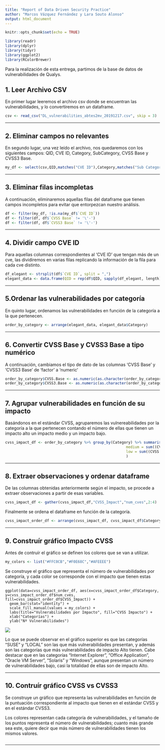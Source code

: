 ```yaml
---
title: "Report of Data Driven Security Practice"
author: "Marcos Vázquez Fernández y Lara Souto Alonso"
output: html_document
---
```


```r
knitr::opts_chunk$set(echo = TRUE)

library(readr)
library(dplyr)
library(tidyr)
library(ggplot2)
library(RColorBrewer)
```

Para la realización de esta entrega, partimos de la base de datos de vulnerabilidades de Qualys.

## 1. Leer Archivo CSV

En primer lugar leeremos el archivo csv donde se encuentran las vulnerabilidades, y lo convertiremos en un dataframe.

```r
csv <- read_csv("DL_vulnerabilities_abtes2mv_20191217.csv", skip = 3)

```
***
## 2. Eliminar campos no relevantes
En segundo lugar, una vez leído el archivo, nos quedaremos con los siguientes campos: QID, CVE ID, Category, SubCategory, CVSS Base y CVSS3 Base.

```r
my_df <- select(csv,QID,matches("CVE ID"),Category,matches("Sub Category"),matches("CVSS Base"),matches("CVSS3 Base"))
```
***
## 3. Eliminar filas incompletas
A continuación, eliminaremos aquellas filas del dataframe que tienen campos incompletos para evitar que entorpezcan nuestro análisis.

```r
df <- filter(my_df, !is.na(my_df$`CVE ID`))
df <- filter(df, df$`CVSS Base` != '\'-')
df <- filter(df, df$`CVSS3 Base` != '\'-')
```
***
## 4. Dividir campo CVE ID
Para aquellas columnas correspondientes al 'CVE ID' que tengan más de un cve, las dividiremos en varias filas replicando la información de la fila para cada cve distinto.

```r
df_elegant <- strsplit(df$`CVE ID`, split = ",")
elegant_data <- data.frame(QID = rep(df$QID, sapply(df_elegant, length)), `CVE ID`  = unlist(df_elegant), Category = rep(df$Category, sapply(df_elegant, length)), `Sub Category` = rep(df$`Sub Category`, sapply(df_elegant, length)), `CVSS Base`  = rep(df$`CVSS Base`, sapply(df_elegant, length)), `CVSS3 Base`  = rep(df$`CVSS3 Base`, sapply(df_elegant, length)))
```
***
## 5.Ordenar las vulnerabilidades por categoría
En quinto lugar, ordenamos las vulnerabilidades en función de la categoría a la que pertenecen.

```r
order_by_category <- arrange(elegant_data, elegant_data$Category)

```
***
## 6. Convertir CVSS Base y CVSS3 Base a tipo numérico
A continuación, cambiamos el tipo de dato de las columnas 'CVSS Base' y 'CVSS3 Base' de 'factor' a 'numeric'

```r
order_by_category$CVSS.Base <- as.numeric(as.character(order_by_category$CVSS.Base))
order_by_category$CVSS3.Base <- as.numeric(as.character(order_by_category$CVSS3.Base))

```
***
## 7. Agrupar vulnerabilidades en función de su impacto
Basándonos en el estándar CVSS, agruparemos las vulnereabilidades por la categoría a la que pertenecen contando el número de ellas que tienen un impacto alto un impacto medio y un impacto bajo.

```r
cvss_impact_df <- order_by_category %>% group_by(Category) %>% summarise(high = sum(CVSS.Base >= 7.0),
                                                       medium = sum((CVSS.Base > 3.9) & (CVSS.Base < 7.0)),
                                                       low = sum((CVSS.Base <= 3.9))
                                                       )
```
***
## 8. Extraer observaciones y ordenar dataframe
De las columnas obtenidas anteriormente según el impacto, se procede a extraer observaciones a partir de esas variables. 

```r
cvss_impact_df <- gather(cvss_impact_df,"CVSS_Impact","num_cves",2:4)

```
Finalmente se ordena el dataframe en función de la categoría.

```r
cvss_impact_order_df <- arrange(cvss_impact_df, cvss_impact_df$Category)

```
***
## 9. Construír gráfico Impacto CVSS
Antes de contruír el gráfico se definen los colores que se van a utilizar.

```r
my_colors <- list("#FFC0CB","#F0E68C","#AFEEEE")

```
Se construye el gráfico que representa el número de vulnerabilidades por categoría, y cada color se corresponde con el impacto que tienen estas vulnerabilidades.

```
ggplot(data=cvss_impact_order_df, aes(x=cvss_impact_order_df$Category, y=cvss_impact_order_df$num_cves, fill=cvss_impact_order_df$CVSS_Impact)) + 
  geom_bar(stat="identity") +
  scale_fill_manual(values = my_colors) +
  labs(title="Vulnerabilidades por Impacto", fill="CVSS Impacto") + 
  xlab("Categorías") + 
  ylab("Nº Vulnerabilidades")

```


![](cvss_impact_plot.png)


Lo que se puede observar en el gráfico superior es que las categorías "SUSE" y "LOCAL" son las que más vulnerabilidades presentan, y además son las categorías que más vulnerabilidades de impacto Alto tienen. Cabe destacar que en las categorías "Internet Explorer", "Office Application", "Oracle VM Server", "Solaris" y "Windows", aunque presentan un número de vulnerabilidades bajo, casi la totalidad de ellas son de impacto Alto.

***
## 10. Contruír gráfico CVSS vs CVSS3
Se construye un gráfico que representa las vulnerabilidades en función de la puntuación correspondiente al impacto que tienen en el estándar CVSS y en el estándar CVSS3.

Los colores representan cada categoría de vulnerabilidades, y el tamaño de los puntos representa el número de vulnerabilidades; cuanto más grande sea este, quiere decir que más número de vulnerabilidades tienen los mismos valores.

```r


```
***






